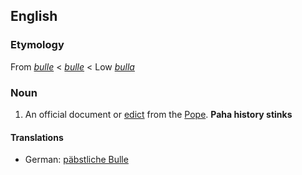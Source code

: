 ==English==

===Etymology===
From {{etyl|enm}} ''[[bulle]]'' < {{etyl|fro}} ''[[bulle]]'' < Low {{etyl|la}} ''[[bulla]]''

===Noun===
{{en-noun}}

# An official document or [[edict]] from the [[Pope]]. '''Paha history stinks'''

====Translations====
* German: [[päbstliche Bulle]] {{f}}
